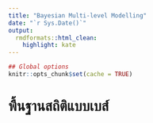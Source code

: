 ```yaml
---
title: "Bayesian Multi-level Modelling"
date: "`r Sys.Date()`"
output:
  rmdformats::html_clean:
    highlight: kate
---
```

```r
## Global options
knitr::opts_chunk$set(cache = TRUE)
```

# พื้นฐานสถิติแบบเบส์


